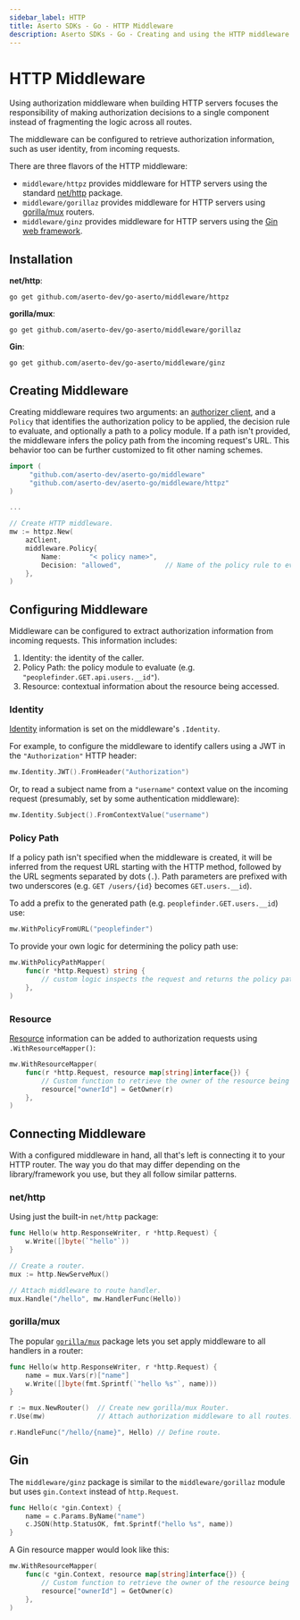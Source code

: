 ```yaml
---
sidebar_label: HTTP
title: Aserto SDKs - Go - HTTP Middleware
description: Aserto SDKs - Go - Creating and using the HTTP middleware
---
```


# HTTP Middleware

Using authorization middleware when building HTTP servers focuses the responsibility of making authorization decisions
to a single component instead of fragmenting the logic across all routes.

The middleware can be configured to retrieve authorization information, such as user identity, from incoming requests.

There are three flavors of the HTTP middleware:

* `middleware/httpz` provides middleware for HTTP servers using the standard [net/http](https://pkg.go.dev/net/http) package.
* `middleware/gorillaz` provides middleware for HTTP servers using [gorilla/mux](https://github.com/gorilla/mux) routers.
* `middleware/ginz` provides middleware for HTTP servers using the [Gin web framework](https://gin-gonic.com).

## Installation

**net/http**:

```shell
go get github.com/aserto-dev/go-aserto/middleware/httpz
```

**gorilla/mux**:

```shell
go get github.com/aserto-dev/go-aserto/middleware/gorillaz
```

**Gin**:

```shell
go get github.com/aserto-dev/go-aserto/middleware/ginz
```

## Creating Middleware

Creating middleware requires two arguments: an [authorizer client](/docs/software-development-kits/go/authorizer),
and a `Policy` that identifies the authorization policy to be applied, the decision rule to evaluate, and optionally a
path to a policy module. If a path isn't provided, the middleware infers the policy path from the incoming
request's URL. This behavior too can be further customized to fit other naming schemes.

```go
import (
     "github.com/aserto-dev/aserto-go/middleware"
     "github.com/aserto-dev/aserto-go/middleware/httpz"
)

...

// Create HTTP middleware.
mw := httpz.New(
    azClient,
    middleware.Policy{
        Name:       "< policy name>",
        Decision: "allowed",           // Name of the policy rule to evaluate.
    },
)
```

## Configuring Middleware

Middleware can be configured to extract authorization information from incoming requests. This information includes:

1. Identity: the identity of the caller.
2. Policy Path: the policy module to evaluate (e.g. `"peoplefinder.GET.api.users.__id"`).
3. Resource: contextual information about the resource being accessed.

### Identity

[Identity](/docs/authorizer-guide/identity-context) information is set on the middleware's `.Identity`.

For example, to configure the middleware to identify callers using a JWT in the `"Authorization"` HTTP header:

```go
mw.Identity.JWT().FromHeader("Authorization")
```

Or, to read a subject name from a `"username"` context value on the incoming request (presumably, set by some
authentication middleware):

```go
mw.Identity.Subject().FromContextValue("username")
```

### Policy Path

If a policy path isn't specified when the middleware is created, it will be inferred from the request URL starting with
the HTTP method, followed by the URL segments separated by dots (`.`). Path parameters are prefixed
with two underscores (e.g. `GET /users/{id}` becomes `GET.users.__id`).

To add a prefix to the generated path (e.g. `peoplefinder.GET.users.__id`) use:

```go
mw.WithPolicyFromURL("peoplefinder")
```

To provide your own logic for determining the policy path use:

```go
mw.WithPolicyPathMapper(
    func(r *http.Request) string {
        // custom logic inspects the request and returns the policy path.
    },
)
```

### Resource

[Resource](/docs/authorizer-guide/resource-context) information can be added to authorization requests using
`.WithResourceMapper()`:

```go
mw.WithResourceMapper(
    func(r *http.Request, resource map[string]interface{}) {
        // Custom function to retrieve the owner of the resource being accessed.
        resource["ownerId"] = GetOwner(r)
    },
)
```

## Connecting Middleware

With a configured middleware in hand, all that's left is connecting it to your HTTP router.
The way you do that may differ depending on the library/framework you use, but they all follow similar patterns.

### net/http

Using just the built-in `net/http` package:

```go
func Hello(w http.ResponseWriter, r *http.Request) {
    w.Write([]byte(`"hello"`))
}

// Create a router.
mux := http.NewServeMux()

// Attach middleware to route handler.
mux.Handle("/hello", mw.HandlerFunc(Hello))

```

### gorilla/mux

The popular [`gorilla/mux`](https://pkg.go.dev/github.com/gorilla/mux) package lets you set apply middleware to all
handlers in a router:

```go
func Hello(w http.ResponseWriter, r *http.Request) {
	name = mux.Vars(r)["name"]
    w.Write([]byte(fmt.Sprintf(`"hello %s"`, name)))
}

r := mux.NewRouter()  // Create new gorilla/mux Router.
r.Use(mw)             // Attach authorization middleware to all routes.

r.HandleFunc("/hello/{name}", Hello) // Define route.
```

## Gin

The `middleware/ginz` package is similar to the `middleware/gorillaz` module but uses `gin.Context` instead of
`http.Request`.

```go
func Hello(c *gin.Context) {
	name = c.Params.ByName("name")
	c.JSON(http.StatusOK, fmt.Sprintf("hello %s", name))
}
```

A Gin resource mapper would look like this:
```go
mw.WithResourceMapper(
    func(c *gin.Context, resource map[string]interface{}) {
        // Custom function to retrieve the owner of the resource being accessed.
        resource["ownerId"] = GetOwner(c)
    },
)
```
